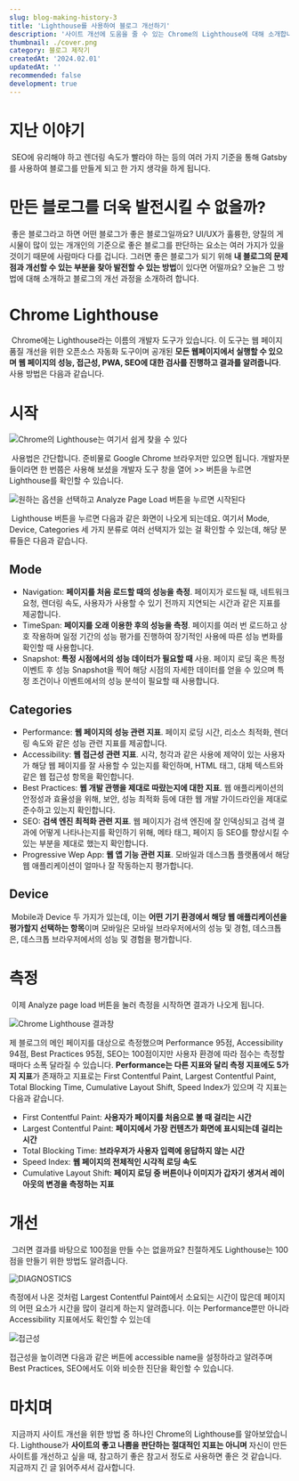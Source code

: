 ```yaml
---
slug: blog-making-history-3
title: 'Lighthouse를 사용하여 블로그 개선하기'
description: '사이트 개선에 도움을 줄 수 있는 Chrome의 Lighthouse에 대해 소개합니다'
thumbnail: ./cover.png
category: 블로그 제작기
createdAt: '2024.02.01'
updatedAt: ''
recommended: false
development: true
---
```


# 지난 이야기
&nbsp;SEO에 유리해야 하고 렌더링 속도가 빨라야 하는 등의 여러 가지 기준을 통해 Gatsby를 사용하여 블로그를 만들게 되고 한 가지 생각을 하게 됩니다.

# 만든 블로그를 더욱 발전시킬 수 없을까?
&nbsp;좋은 블로그라고 하면 어떤 블로그가 좋은 블로그일까요? UI/UX가 훌륭한, 양질의 게시물이 많이 있는 개개인의 기준으로 좋은 블로그를 판단하는 요소는 여러 가지가 있을 것이기
때문에 사람마다 다를 겁니다. 그러면 좋은 블로그가 되기 위해 **내 블로그의 문제점과 개선할 수 있는 부분을 찾아 발전할 수 있는 방법**이 있다면 어떨까요? 오늘은 그 방법에 대해 소개하고 블로그의 개선 과정을 소개하려 합니다.

# Chrome Lighthouse
&nbsp;Chrome에는 Lighthouse라는 이름의 개발자 도구가 있습니다. 이 도구는 웹 페이지 품질 개선을 위한 오픈소스 자동화 도구이며 공개된 **모든 웹페이지에서 실행할 수 있으며
웹 페이지의 성능, 접근성, PWA, SEO에 대한 검사를 진행하고 결과를 알려줍니다**. 사용 방법은 다음과 같습니다.

# 시작

![Chrome의 Lighthouse는 여기서 쉽게 찾을 수 있다](./1.png)

&nbsp;사용법은 간단합니다. 준비물로 Google Chrome 브라우저만 있으면 됩니다. 개발자분들이라면 한 번쯤은 사용해 보셨을 개발자 도구 창을 열어 >> 버튼을 누르면
Lighthouse를 확인할 수 있습니다.

![원하는 옵션을 선택하고 Analyze Page Load 버튼을 누르면 시작된다](./2.png)

&nbsp;Lighthouse 버튼을 누르면 다음과 같은 화면이 나오게 되는데요. 여기서 Mode, Device, Categories 세 가지 분류로 여러 선택지가 있는 걸 확인할 수 있는데,
해당 분류들은 다음과 같습니다.

## Mode

- Navigation: **페이지를 처음 로드할 때의 성능을 측정**. 페이지가 로드될 때, 네트워크 요청, 렌더링 속도, 사용자가 사용할 수 있기 전까지 지연되는 시간과 같은 지표를 제공합니다.
- TimeSpan: **페이지를 오래 이용한 후의 성능을 측정**. 페이지를 여러 번 로드하고 상호 작용하며 일정 기간의 성능 평가를 진행하여 장기적인 사용에 따른 성능 변화를 확인할 때 사용합니다.
- Snapshot: **특정 시점에서의 성능 데이터가 필요할 때** 사용. 페이지 로딩 혹은 특정 이벤트 후 성능 Snapshot을 찍어 해당 시점의 자세한 데이터를 얻을 수 있으며 특정 조건이나 이벤트에서의 성능 분석이 필요할 때 사용합니다.

## Categories

- Performance: **웹 페이지의 성능 관련 지표**. 페이지 로딩 시간, 리소스 최적화, 렌더링 속도와 같은 성능 관련 지표를 제공합니다.
- Accessibility: **웹 접근성 관련 지표**. 시각, 청각과 같은 사용에 제약이 있는 사용자가 해당 웹 페이지를 잘 사용할 수 있는지를 확인하며, HTML 태그, 대체 텍스트와 같은 웹 접근성 항목을 확인합니다.
- Best Practices: **웹 개발 관행을 제대로 따랐는지에 대한 지표**. 웹 애플리케이션의 안정성과 효율성을 위해, 보안, 성능 최적화 등에 대한 웹 개발 가이드라인을 제대로 준수하고 있는지 확인합니다. 
- SEO: **검색 엔진 최적화 관련 지표**. 웹 페이지가 검색 엔진에 잘 인덱싱되고 검색 결과에 어떻게 나타나는지를 확인하기 위해, 메타 태그, 페이지  등 SEO를 향상시킬 수 있는 부분을 제대로 했는지 확인합니다.
- Progressive Wep App: **웹 앱 기능 관련 지표**. 모바일과 데스크톱 플랫폼에서 해당 웹 애플리케이션이 얼마나 잘 작동하는지 평가합니다.

## Device

&nbsp;Mobile과 Device 두 가지가 있는데, 이는 **어떤 기기 환경에서 해당 웹 애플리케이션을 평가할지 선택하는 항목**이며 모바일은 모바일 브라우저에서의 성능 및 경험, 데스크톱은, 데스크톱 브라우저에서의 성능 및 경험을 평가합니다.

# 측정

&nbsp;이제 Analyze page load 버튼을 눌러 측정을 시작하면 결과가 나오게 됩니다.

![Chrome Lighthouse 결과창](./3.png)

제 블로그의 메인 페이지를 대상으로 측정했으며 Performance 95점, Accessibility 94점, Best Practices 95점, SEO는 100점이지만 사용자 환경에 따라 점수는 측정할 때마다 소폭 달라질 수 있습니다.
**Performance는 다른 지표와 달리 측정 지표에도 5가지 지표**가 존재하고 지표로는 First Contentful Paint, Largest Contentful Paint, Total Blocking Time, Cumulative Layout Shift, Speed Index가 있으며 각 지표는 다음과 같습니다.

- First Contentful Paint: **사용자가 페이지를 처음으로 볼 때 걸리는 시간**
- Largest Contentful Paint: **페이지에서 가장 컨텐츠가 화면에 표시되는데 걸리는 시간**
- Total Blocking Time: **브라우저가 사용자 입력에 응답하지 않는 시간**
- Speed Index: **웹 페이지의 전체적인 시각적 로딩 속도**
- Cumulative Layout Shift: **페이지 로딩 중 버튼이나 이미지가 갑자기 생겨서 레이아웃의 변경을 측정하는 지표**

# 개선

&nbsp;그러면 결과를 바탕으로 100점을 만들 수는 없을까요? 친절하게도 Lighthouse는 100점을 만들기 위한 방법도 알려줍니다.

![DIAGNOSTICS](./4.png)

측정에서 나온 것처럼 Largest Contentful Paint에서 소요되는 시간이 많은데 페이지의 어떤 요소가 시간을 많이 걸리게 하는지 알려줍니다.
이는 Performance뿐만 아니라 Accessibility 지표에서도 확인할 수 있는데

![접근성](./5.png)

접근성을 높이려면 다음과 같은 버튼에 accessible name을 설정하라고 알려주며 Best Practices, SEO에서도 이와 비슷한 진단을 확인할 수 있습니다.

# 마치며

&nbsp;지금까지 사이트 개선을 위한 방법 중 하나인 Chrome의 Lighthouse를 알아보았습니다. Lighthouse가 **사이트의 좋고 나쁨을 판단하는 절대적인 지표는 아니며**
자신이 만든 사이트를 개선하고 싶을 때, 참고하기 좋은 참고서 정도로 사용하면 좋은 것 같습니다. 지금까지 긴 글 읽어주셔서 감사합니다.